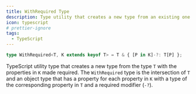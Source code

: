 ```yaml
---
title: WithRequired Type
description: Type utility that creates a new type from an existing one with mandatory specified properties
icon: typescript
# prettier-ignore
tags: 
  - TypeScript
---
```


```ts
type WithRequired<T, K extends keyof T> = T & { [P in K]-?: T[P] };
```

TypeScript utility type that creates a new type from the type `T` with the properties in `K` made required. The `WithRequired` type is the intersection of `T` and an object type that has a property for each property in `K` with a type of the corresponding property in `T` and a required modifier (`-?`).
